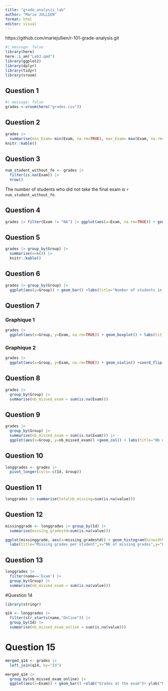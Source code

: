 ```yaml
---
title: "grade_analysis_lab"
author: "Marie JULLIEN"
format: html
editor: visual
---
```


https://github.com/mariejullien/r-101-grade-analysis.git

```r
#| message: false
library(here)
here::i_am("Lab3.qmd")
library(ggplot2)
library(dplyr)
library(tidyr)
library(vroom)
```

## Question 1

```r
#| message: false
grades <-vroom(here("grades.csv"))
```

## Question 2

```r
grades |> 
  summarise(min_Exam= min(Exam, na.rm=TRUE), max_Exam= max(Exam, na.rm=TRUE), mean_Exam=mean(Exam, na.rm=TRUE), median_Exam=median(Exam, na.rm=TRUE)) |>
knitr::kable()
```

## Question 3

```r
num_student_without_fe <- grades |> 
  filter(is.na(Exam)) |>
  nrow()
```

The number of students who did not take the final exam is `r num_student_without_fe`.

## Question 4

```r
grades |> filter(Exam != "NA") |> ggplot(aes(x=Exam, na.rm=TRUE)) + geom_histogram(bins=30) + geom_rug() + labs(title='Distribution of grades at the final exam')
```

## Question 5

```r
grades |> group_by(Group) |> 
  summarise(n=n()) |>
  knitr::kable()
```

## Question 6

```r
grades |> group_by(Group) |> 
  ggplot(aes(y=Group)) + geom_bar() +labs(title="Number of students in each group")
```

## Question 7

### Graphique 1

```r
grades |> 
  ggplot(aes(x=Group, y=Exam, na.rm=TRUE)) + geom_boxplot() + labs(title = "Distribution of grades conditionned by the group")
```

### Graphique 2

```r
grades |> 
  ggplot(aes(x=Group, y=Exam, na.rm=TRUE)) + geom_violin() +coord_flip() +labs(title="Distribution of grades conditionned by the group")
```

## Question 8 
```r
grades |>
  group_by(Group) |>
  summarise(nb_missed_exam = sum(is.na(Exam)))
```
## Question 9 

```r
grades |>
  group_by(Group) |>
  summarise(nb_missed_exam = sum(is.na(Exam))) |>
  ggplot(aes(x=Group, y=nb_missed_exam)) +geom_col() + labs(title="Nb of students who missed the exam in each group", y="Nb of students who missed the exam")
```

## Question 10

```r
longgrades <- grades |>
  pivot_longer(cols=-c(Id, Group))
```

## Question 11
```r
longgrades |> summarise(totalnb_missing=sum(is.na(value)))
```
## Question 12
```r
missinggrade <- longgrades |> group_by(Id) |>
  summarise(missing_gradestd=sum(is.na(value)))
```

```r
ggplot(missinggrade, aes(x=missing_gradestd)) + geom_histogram(binwidth = 1, alpha=0.9) +
  labs(title="Missing grades per student",x="Nb of missing grades",y="Frequency")
```

## Question 13
```r
longgrades |> 
  filter(name=='Exam') |>
  group_by(Group) |>
  summarise(nb_missed_exam = sum(is.na(value)))
```
#Question 14
```r
library(stringr)
```

```r
q14 <- longgrades |> 
  filter(str_starts(name,"Online")) |>
  group_by(Id) |>
  summarise(nb_missed_exam_online = sum(is.na(value)))

```

# Question 15
```r
merged_q14 <- grades |> 
  left_join(q14, by="Id")
```

```r
merged_q14 |>
  group_by(nb_missed_exam_online) |>
  ggplot(aes(x=Exam)) + geom_bar() +xlab("Grades at the exam")+ ylab("Number of test missed online")
```


